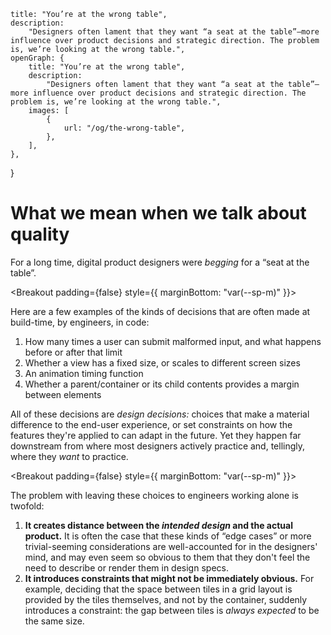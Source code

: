 
    title: "You’re at the wrong table",
    description:
        "Designers often lament that they want “a seat at the table”—more influence over product decisions and strategic direction. The problem is, we’re looking at the wrong table.",
    openGraph: {
        title: "You’re at the wrong table",
        description:
            "Designers often lament that they want “a seat at the table”—more influence over product decisions and strategic direction. The problem is, we’re looking at the wrong table.",
        images: [
            {
                url: "/og/the-wrong-table",
            },
        ],
    },
}

# What we mean when we talk about quality

For a long time, digital product designers were _begging_ for a “seat at the table”. 

<Breakout padding={false} style={{ marginBottom: "var(--sp-m)" }}>
    <HScroll scrollSnapping={false}>
        <DesignDecisionsIllustration />
    </HScroll>
</Breakout>

Here are a few examples of the kinds of decisions that are often made at build-time, by engineers, in code:

1. How many times a user can submit malformed input, and what happens before or after that limit
2. Whether a view has a fixed size, or scales to different screen sizes
3. An animation timing function
4. Whether a parent/container or its child contents provides a margin between elements

All of these decisions are _design decisions:_ choices that make a material difference to the end-user experience, or set constraints on how the features they're applied to can adapt in the future. Yet they happen far downstream from where most designers actively practice and, tellingly, where they _want_ to practice.

<Breakout padding={false} style={{ marginBottom: "var(--sp-m)" }}>
    <HScroll scrollSnapping={false}>
        <ConstraintsIllustration />
    </HScroll>
</Breakout>

The problem with leaving these choices to engineers working alone is twofold:

1. **It creates distance between the _intended design_ and the actual product.** It is often the case that these kinds of “edge cases” or more trivial-seeming considerations are well-accounted for in the designers' mind, and may even seem so obvious to them that they don't feel the need to describe or render them in design specs.
2. **It introduces constraints that might not be immediately obvious.** For example, deciding that the space between tiles in a grid layout is provided by the tiles themselves, and not by the container, suddenly introduces a constraint: the gap between tiles is _always expected_ to be the same size.